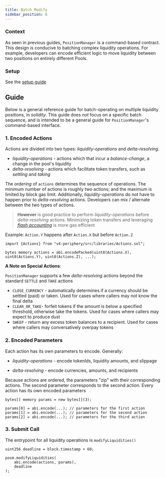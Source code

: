 ```yaml
---
title: Batch Modify
sidebar_position: 6
---
```


### Context

As seen in previous guides, `PositionManager` is a command-based contract. This design is conducive to 
batching complex liquidity operations. For example, developers can encode efficient logic to move
liquidity between two positions on entirely different Pools. 

### Setup

See the [setup guide](./00-setup-liquidity.mdx)

## Guide

Below is a general reference guide for batch-operating on multiple liquidity positions, in *solidity*.
This guide does _not_ focus on a specific batch sequence, and is intended to be a general guide for `PositionManager`'s command-based interface.

### 1. Encoded Actions

Actions are divided into two types: _liquidity-operations_ and _delta-resolving_.

* _liquidity-operations_ - actions which that incur a *balance-change*, a change in the pool's liquidity
* _delta-resolving_ - actions which facilitate token transfers, such as _settling_ and _taking_

The _ordering_ of `actions` determines the sequence of operations. The minimum number of actions is roughly two actions; and the maximum is limited by block gas limit.
Additionally, _liquidity-operations_ do not have to happen prior to _delta-resolving_ actions. Developers can mix / alternate between
the two types of actions.

> **However** is good practice to perform _liquidity-operations_ before _delta-resolving_ actions. Minimizing token transfers
and leveraging [_flash accounting_](../../concepts/02-flash-accounting.mdx) is more gas efficient

Example: `Action.Y` happens after `Action.X` but before `Action.Z`
```solidity
import {Actions} from "v4-periphery/src/libraries/Actions.sol";

bytes memory actions = abi.encodePacked(uint8(Actions.X), uint8(Actions.Y), uint8(Actions.Z), ...);
```

**A Note on Special Actions**:

`PositionManager` supports a few _delta-resolving_ actions beyond the standard `SETTLE` and `TAKE` actions

* `CLOSE_CURRENCY` - automatically determines if a currency should be settled (paid) or taken. Used for cases where callers may not know the final delta
* `CLEAR_OR_TAKE`- forfeit tokens if the amount is below a specified threshold, otherwise take the tokens. Used for cases where callers may expect to produce dust
* `SWEEP` - return any excess token balances to a recipient. Used for cases where callers may conversatively overpay tokens

### 2. Encoded Parameters

Each action has its own parameters to encode. Generally:

* _liquidity-operations_ - encode tokenIds, liquidity amounts, and slippage

* _delta-resolving_ - encode currencies, amounts, and recipients

Because actions are ordered, the parameters "zip" with their corresponding actions. The second parameter corresponds to the second action.
Every action has its own encoded parameters

```solidity
bytes[] memory params = new bytes[](3);

params[0] = abi.encode(...); // parameters for the first action
params[1] = abi.encode(...); // parameters for the second action
params[2] = abi.encode(...); // parameters for the third action
```

### 3. Submit Call

The entrypoint for all liquidity operations is `modifyLiquidities()`

```solidity
uint256 deadline = block.timestamp + 60;

posm.modifyLiquidities(
    abi.encode(actions, params),
    deadline
);
```
